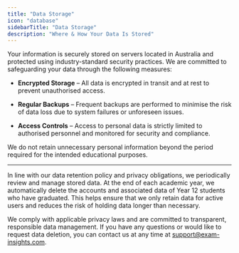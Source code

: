```yaml
---
title: "Data Storage"
icon: "database"
sidebarTitle: "Data Storage"
description: "Where & How Your Data Is Stored"
---
```


Your information is securely stored on servers located in Australia and protected using industry-standard security practices. We are committed to safeguarding your data through the following measures:

* **Encrypted Storage** – All data is encrypted in transit and at rest to prevent unauthorised access.

* **Regular Backups** – Frequent backups are performed to minimise the risk of data loss due to system failures or unforeseen issues.

* **Access Controls** – Access to personal data is strictly limited to authorised personnel and monitored for security and compliance.

We do not retain unnecessary personal information beyond the period required for the intended educational purposes.

---

In line with our data retention policy and privacy obligations, we periodically review and manage stored data. At the end of each academic year, we automatically delete the accounts and associated data of Year 12 students who have graduated. This helps ensure that we only retain data for active users and reduces the risk of holding data longer than necessary.

We comply with applicable privacy laws and are committed to transparent, responsible data management. If you have any questions or would like to request data deletion, you can contact us at any time at [support@exam-insights.com](mailto:support@exam-insights.com).